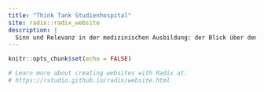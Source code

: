 ```yaml
---
title: "Think Tank Studienhospital"
site: radix::radix_website
description: |
  Sinn und Relevanz in der medizinischen Ausbildung: der Blick über den Tellerrand
---
```


```r
knitr::opts_chunk$set(echo = FALSE)

# Learn more about creating websites with Radix at:
# https://rstudio.github.io/radix/website.html

```

